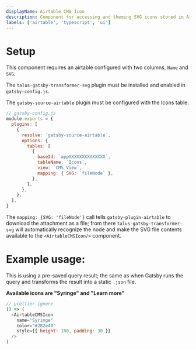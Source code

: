 ```yaml
---
displayName: Airtable CMS Icon
description: Component for accessing and theming SVG icons stored in Airtable
labels: ['airtable', 'typescript', 'ui']
---
```



# Setup

This component requires an airtable configured with two columns, `Name` and `SVG`.

The `talus-gatsby-transformer-svg` plugin must be installed and enabled in `gatsby-config.js`.

The `gatsby-source-airtable` plugin must be configured with the Icons table:

```js
// gatsby-config.js
module.exports = {
  plugins: [
    {
      resolve: `gatsby-source-airtable`,
      options: {
        tables: [
          {
            baseId: `appXXXXXXXXXXXXXX`,
            tableName: `Icons`,
            view: `CMS View`,
            mapping: { SVG: `fileNode` },
          },
        ],
      },
    },
  ],
}
```

The `mapping: {SVG: 'fileNode'}` call tells `gatsby-plugin-airtable` to download the
attachment as a file; from there `talus-gatsby-transformer-svg` will automatically
recognize the node and make the SVG file contents available to the `<AirtableCMSIcon/>`
component.

# Example usage:

This is using a pre-saved query result; the same as when Gatsby runs the query and
transforms the result into a static `.json` file.

**Available icons are "Syringe" and "Learn more"**

```js live
// prettier-ignore
() => (
  <AirtableCMSIcon
    name="Syringe"
    color="#282e40"
    style={{ height: 100, padding: 30 }}
  />
)
```
